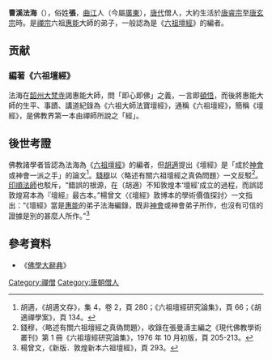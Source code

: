 {{Otheruses|subject=唐代禪宗六祖惠能祖師的弟子|other=同名的其他主题|法海}}
{{中国禅宗}}
'''曹溪法海'''（{{bd|？||？||}}），俗姓'''張'''，[[曲江县|曲江]]人（今屬[[廣東|廣東]]），[[唐代|唐代]]僧人，大約生活於[[唐睿宗|唐睿宗]]至[[唐玄宗|唐玄宗]]時。是[[禪宗|禪宗]]六祖[[惠能|惠能]]大師的弟子，一般認為是《[[六祖壇經|六祖壇經]]》的編者。

== 贡献 ==
=== 編著《六祖壇經》 ===
法海在[[韶州|韶州]][[大梵寺|大梵寺]]謁惠能大師，問「即心即佛」之義，一言即[[頓悟|頓悟]]，而後將惠能大師的生平、事蹟、講道紀錄為《六祖大師法寶壇經》，通稱《六祖壇經》，簡稱《壇經》，是佛教界第一本由禪師所說之「經」。

== 後世考證 ==
佛教諸學者皆認為法海為《[[六祖壇經|六祖壇經]]》的編者，但[[胡適|胡適]]提出《壇經》是「成於[[神會|神會]]或神會一派之手」的論文<ref>胡適，《胡適文存》，集 4，卷 2，頁 280；《六祖壇經研究論集》，頁 66；《胡適禪學案》，頁 134。</ref>。[[錢穆|錢穆]]以〈略述有關六祖壇經之真偽問題〉一文反駁<ref>錢穆，〈略述有關六祖壇經之真偽問題〉，收錄在張曼濤主編之《現代佛教學術叢刊》第 1 冊《六祖壇經研究論集》，1976 年 10 月初版，頁 205-213。</ref>。[[印順法師|印順法師]]也駁斥，“錯誤的根源，在（胡適）不知敦煌本‘壇經’成立的過程，而誤認敦煌寫本為『壇經』最古本。”楊曾文〈《壇經》敦博本的學術價值探討〉一文指出：“《壇經》當是[[惠能|惠能]]的弟子法海編錄，既非[[神會|神會]]或神會弟子所作，也沒有可信的證據是別的甚麼人所作。”<ref>楊曾文，《新版．敦煌新本六祖壇經》，頁 293。</ref>

==參考資料==
{{reflist}}
*《[[佛學大辭典|佛學大辭典]]》

{{禅宗}}

{{Authority control}}
{{DEFAULTSORT:}}
[[Category:禪僧|Category:禪僧]]
[[Category:唐朝僧人|Category:唐朝僧人]]